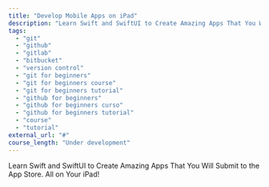 ```yaml
---
title: "Develop Mobile Apps on iPad"
description: "Learn Swift and SwiftUI to Create Amazing Apps That You Will Submit to the App Store. All on Your iPad!."
tags:
  - "git"
  - "github"
  - "gitlab"
  - "bitbucket"
  - "version control"
  - "git for beginners"
  - "git for beginners course"
  - "git for beginners tutorial"
  - "github for beginners"
  - "github for beginners curso"
  - "github for beginners tutorial"
  - "course"
  - "tutorial"
external_url: "#"
course_length: "Under development"
---
```


Learn Swift and SwiftUI to Create Amazing Apps That You Will Submit to the App Store. All on Your iPad!

